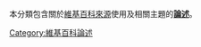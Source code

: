 {{Catnav|頁面分類|總類|維基百科站務|維基百科論述}}
{{Wikipedia category}}

本分類包含關於[[維基百科|維基百科]][[WP:來源|來源]]使用及相關主題的'''[[Wikipedia:方針與指引|論述]]'''。

[[Category:維基百科論述|Category:維基百科論述]]